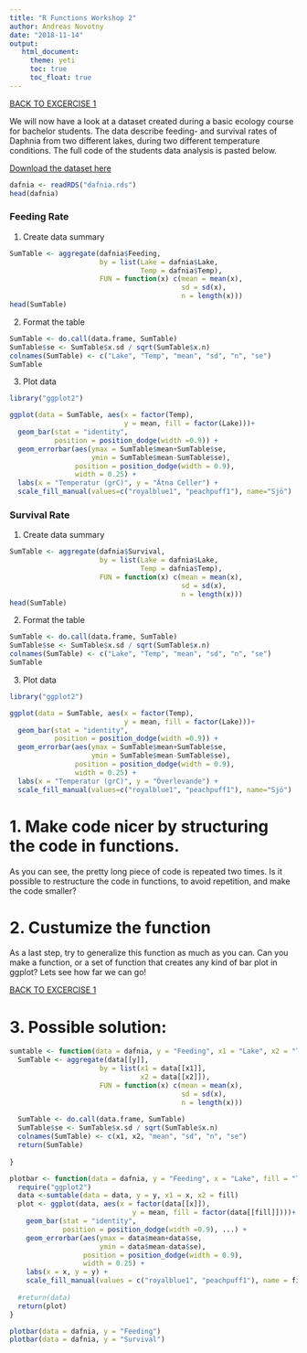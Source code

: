 ```yaml
---
title: "R Functions Workshop 2"
author: Andreas Novotny
date: "2018-11-14"
output:
   html_document:
     theme: yeti
     toc: true
     toc_float: true
---
```


[BACK TO EXCERCISE 1](functionsexc.html)


We will now have a look at a dataset created during a basic ecology course for bachelor students.
The data describe feeding- and survival rates of Daphnia from two different lakes, during two different temperature conditions. The full code of the students data analysis is pasted below.

[Download the dataset here](https://github.com/deepskillsr/Data_for_Students/blob/master/dafnia.rds)




```r
dafnia <- readRDS("dafnia.rds")
head(dafnia)
```



### Feeding Rate

1. Create data summary
```r
SumTable <- aggregate(dafnia$Feeding,
                      by = list(Lake = dafnia$Lake,
                                Temp = dafnia$Temp),
                      FUN = function(x) c(mean = mean(x),
                                          sd = sd(x),
                                          n = length(x)))
head(SumTable)
```

2. Format the table
```r
SumTable <- do.call(data.frame, SumTable)
SumTable$se <- SumTable$x.sd / sqrt(SumTable$x.n)
colnames(SumTable) <- c("Lake", "Temp", "mean", "sd", "n", "se")
SumTable
```

3. Plot data
```r
library("ggplot2")

ggplot(data = SumTable, aes(x = factor(Temp),
                            y = mean, fill = factor(Lake)))+
  geom_bar(stat = "identity",
           position = position_dodge(width =0.9)) +
  geom_errorbar(aes(ymax = SumTable$mean+SumTable$se,
                    ymin = SumTable$mean-SumTable$se),
                position = position_dodge(width = 0.9),
                width = 0.25) +
  labs(x = "Temperatur (grC)", y = "Ätna Celler") +
  scale_fill_manual(values=c("royalblue1", "peachpuff1"), name="Sjö")
```

### Survival Rate

1. Create data summary
```r
SumTable <- aggregate(dafnia$Survival,
                      by = list(Lake = dafnia$Lake,
                                Temp = dafnia$Temp),
                      FUN = function(x) c(mean = mean(x),
                                          sd = sd(x),
                                          n = length(x)))
head(SumTable)
```

2. Format the table
```r
SumTable <- do.call(data.frame, SumTable)
SumTable$se <- SumTable$x.sd / sqrt(SumTable$x.n)
colnames(SumTable) <- c("Lake", "Temp", "mean", "sd", "n", "se")
SumTable
```

3. Plot data
```r
library("ggplot2")

ggplot(data = SumTable, aes(x = factor(Temp),
                            y = mean, fill = factor(Lake)))+
  geom_bar(stat = "identity",
           position = position_dodge(width =0.9)) +
  geom_errorbar(aes(ymax = SumTable$mean+SumTable$se,
                    ymin = SumTable$mean-SumTable$se),
                position = position_dodge(width = 0.9),
                width = 0.25) +
  labs(x = "Temperatur (grC)", y = "Överlevande") +
  scale_fill_manual(values=c("royalblue1", "peachpuff1"), name="Sjö")
```


# 1. Make code nicer by structuring the code in functions.

As you can see, the pretty long piece of code is repeated two times. Is it possible to restructure the code in functions, to avoid repetition, and make the code smaller?



# 2. Custumize the function

As a last step, try to generalize this function as much as you can. Can you make a function,
or a set of function that creates any kind of bar plot in ggplot? Lets see how far we can go!


[BACK TO EXCERCISE 1](functionsexc.html)





# 3. Possible solution:


```r
sumtable <- function(data = dafnia, y = "Feeding", x1 = "Lake", x2 = "Temp") {
  SumTable <- aggregate(data[[y]],
                      by = list(x1 = data[[x1]],
                                x2 = data[[x2]]),
                      FUN = function(x) c(mean = mean(x),
                                          sd = sd(x),
                                          n = length(x)))
  
  SumTable <- do.call(data.frame, SumTable)
  SumTable$se <- SumTable$x.sd / sqrt(SumTable$x.n)
  colnames(SumTable) <- c(x1, x2, "mean", "sd", "n", "se")
  return(SumTable)
  
}
```


```r
plotbar <- function(data = dafnia, y = "Feeding", x = "Lake", fill = "Temp", ...) {
  require("ggplot2")
  data <-sumtable(data = data, y = y, x1 = x, x2 = fill)
  plot <- ggplot(data, aes(x = factor(data[[x]]),
                              y = mean, fill = factor(data[[fill]])))+
    geom_bar(stat = "identity",
             position = position_dodge(width =0.9), ...) +
    geom_errorbar(aes(ymax = data$mean+data$se,
                      ymin = data$mean-data$se),
                  position = position_dodge(width = 0.9),
                  width = 0.25) +
    labs(x = x, y = y) +
    scale_fill_manual(values = c("royalblue1", "peachpuff1"), name = fill)
    
  #return(data)
  return(plot)
}
```


```r
plotbar(data = dafnia, y = "Feeding")
plotbar(data = dafnia, y = "Survival")
```


